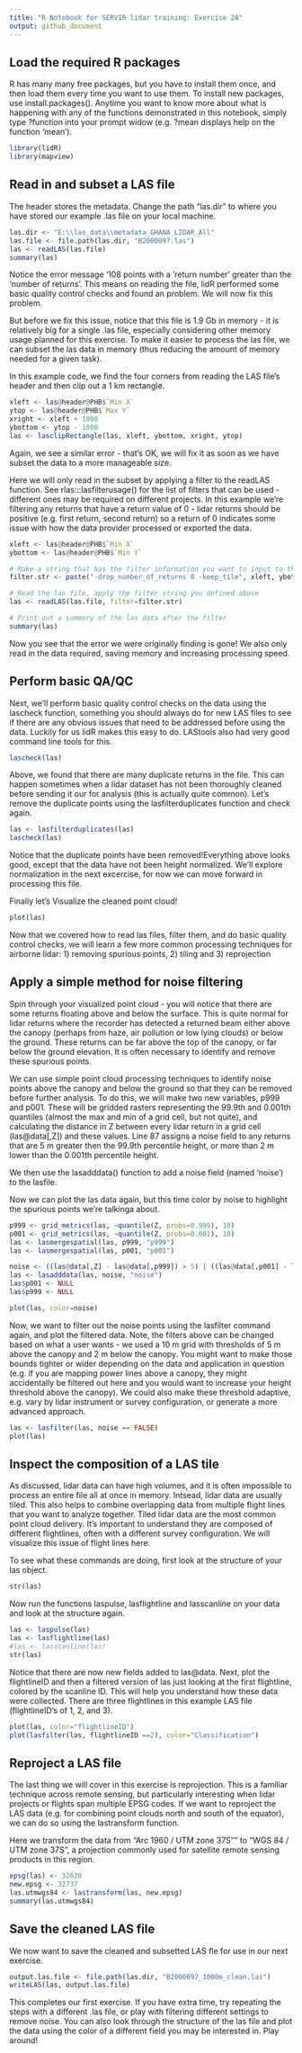 ---
title: "R Notebook for SERVIR lidar training: Exercise 2A"
output: github_document
---

## Load the required R packages

R has many many free packages, but you have to install them once, and then load them every time you want to use them. To install new packages, use install.packages(). Anytime you want to know more about what is happening with any of the functions demonstrated in this notebook, simply type ?function into your prompt widow (e.g. ?mean displays help on the function 'mean').
```{r}
library(lidR)
library(mapview)

```


## Read in and subset a LAS file

The header stores the metadata. Change the path "las.dir" to where you have stored our example .las file on your local machine. 

```{r}
las.dir <- "E:\\las_data\\metadata_GHANA_LIDAR_All"
las.file <- file.path(las.dir, "B2000097.las")
las <- readLAS(las.file)
summary(las)
```
Notice the error message '108 points with a 'return number' greater than the 'number of returns'. This means on reading the file, lidR performed some basic quality control checks and found an problem. We will now fix this problem. 

But before we fix this issue, notice that this file is 1.9 Gb in memory - it is relatively big for a single .las file, especially considering other memory usage planned for this exercise. To make it easier to process the las file, we can subset the las data in memory (thus reducing the amount of memory needed for a given task).

In this example code, we find the four corners from reading the LAS file's header and then clip out a 1 km rectangle.

```{r}
xleft <- las@header@PHB$`Min X`
ytop <- las@header@PHB$`Max Y`
xright <- xleft + 1000
ybottom <- ytop - 1000
las <- lasclipRectangle(las, xleft, ybottom, xright, ytop)
```
Again, we see a similar error - that's OK, we will fix it as soon as we have subset the data to a more manageable size. 

Here we will only read in the subset by applying a filter to the readLAS function. See rlas:::lasfilterusage() for the list of filters that can be used - different ones may be required on different projects. In this example we're filtering any returns that have a return value of 0 - lidar returns should be positive (e.g. first return, second return) so a return of 0 indicates some issue with how the data provider processed or exported the data. 

```{r}
xleft <- las@header@PHB$`Min X`
ybottom <- las@header@PHB$`Min Y`

# Make a string that has the filter information you want to input to the readLAS function
filter.str <- paste("-drop_number_of_returns 0 -keep_tile", xleft, ybottom, 1000, sep=" ")

# Read the las file, apply the filter string you defined above
las <- readLAS(las.file, filter=filter.str)

# Print out a summary of the las data after the filter
summary(las)
```
Now you see that the error we were originally finding is gone! We also only read in the data required, saving memory and increasing processing speed. 


## Perform basic QA/QC

Next, we'll perform basic quality control checks on the data using the lascheck function, something you should always do for new LAS files to see if there are any obvious issues that need to be addressed before using the data. Luckily for us lidR makes this easy to do. LAStools also had very good command line tools for this.
```{r}
lascheck(las)
```

Above, we found that there are many duplicate returns in the file. This can happen sometimes when a lidar dataset has not been thoroughly cleaned before sending it our for analysis (this is actually quite common). Let's remove the duplicate points using the lasfilterduplicates function and check again.
```{r}
las <- lasfilterduplicates(las)
lascheck(las)
```

Notice that the duplicate points have been removed!Everything above looks good, except that the data have not been height normalized. We'll explore normalization in the next excercise, for now we can move forward in processing this file.

Finally let's Visualize the cleaned point cloud!
```{r}
plot(las)
```

Now that we covered how to read las files, filter them, and do basic quality control checks, we will learn a few more common processing techniques for airborne lidar: 1) removing spurious points, 2) tiling and 3) reprojection


## Apply a simple method for noise filtering

Spin through your visualized point cloud - you will notice that there are some returns floating above and below the surface. This is quite normal for lidar returns where the recorder has detected a returned beam either above the canopy (perhaps from haze, air pollution or low lying clouds) or below the ground. These returns can be far above the top of the canopy, or far below the ground elevation. It is often necessary to identify and remove these spurious points. 

We can use simple point cloud processing techniques to identify noise points above the canopy and below the ground so that they can be removed before further analysis. To do this, we will make two new variables, p999 and p001. These will be gridded rasters representing the 99.9th and 0.001th quantiles (almost the max and min of a grid cell, but not quite), and calculating the distance in Z between every lidar return in a grid cell (las@data[,Z]) and these values. Line 87 assigns a noise field to any returns that are 5 m greater then the 99.9th percentile height, or more than 2 m lower than the 0.001th percentile height. 

We then use the lasadddata() function to add a noise field (named 'noise') to the lasfile. 

Now we can plot the las data again, but this time color by noise to highlight the spurious points we're talkinga about.
```{r}
p999 <- grid_metrics(las, ~quantile(Z, probs=0.999), 10)
p001 <- grid_metrics(las, ~quantile(Z, probs=0.001), 10)
las <- lasmergespatial(las, p999, "p999")
las <- lasmergespatial(las, p001, "p001")

noise <- ((las@data[,Z] - las@data[,p999]) > 5) | ((las@data[,p001] - las@data[,Z]) > 2)
las <- lasadddata(las, noise, "noise")
las$p001 <- NULL
las$p999 <- NULL

plot(las, color=noise)
```

Now, we want to filter out the noise points using the lasfilter command again, and plot the filtered data. Note, the filters above can be changed based on what a user wants - we used a 10 m grid with thresholds of 5 m above the canopy and 2 m below the canopy. You might want to make those bounds tighter or wider depending on the data and application in question (e.g. if you are mapping power lines above a canopy, they might accidentally be filtered out here and you would want to increase your height threshold above the canopy). We could also make these threshold adaptive, e.g. vary by lidar instrument or survey configuration, or generate a more advanced approach.
```{r}
las <- lasfilter(las, noise == FALSE)
plot(las)
```


## Inspect the composition of a LAS tile

As discussed, lidar data can have high volumes, and it is often impossible to process an entire file all at once in memory. Intsead, lidar data are usually tiled. This also helps to combine overlapping data from multiple flight lines that you want to analyze together. Tiled lidar data are the most common point cloud delivery. It's important to understand they are composed of different flightlines, often with a different survey configuration. We will visualize this issue of flight lines here. 

To see what these commands are doing, first look at the structure of your las object.
```{r}
str(las)
```

Now run the functions laspulse, lasflightline and lasscanline on your data and look at the structure again.
```{r}
las <- laspulse(las)
las <- lasflightline(las)
#las <- lasscanline(las)
str(las)
```

Notice that there are now new fields added to las@data. Next, plot the flightlineID and then a filtered version of las just looking at the first flightline, colored by the scanline ID. This will help you understand how these data were collected. There are three flightlines in this example LAS file (flightlineID's of 1, 2, and 3).
```{r}
plot(las, color="flightlineID")
plot(lasfilter(las, flightlineID ==2), color="Classification")
```


## Reproject a LAS file

The last thing we will cover in this exercise is reprojection. This is a familiar technique across remote sensing, but particularly interesting when lidar projects or flights span multiple EPSG codes. If we want to reproject the LAS data (e.g. for combining point clouds north and south of the equator), we can do so using the lastransform function.

Here we transform the data from "Arc 1960 / UTM zone 37S"" to "WGS 84 / UTM zone 37S", a projection commonly used for satellite remote sensing products in this region.
```{r}
epsg(las) <- 32630
new.epsg <- 32737
las.utmwgs84 <- lastransform(las, new.epsg)
summary(las.utmwgs84)
```


## Save the cleaned LAS file
We now want to save the cleaned and subsetted LAS fle for use in our next exercise.
```{r}
output.las.file <- file.path(las.dir, "B2000097_1000m_clean.las")
writeLAS(las, output.las.file)
```

This completes our first exercise. If you have extra time, try repeating the steps with a different .las file, or play with filtering different settings to remove noise. You can also look through the structure of the las file and plot the data using the color of a different field you may be interested in. Play around! 
